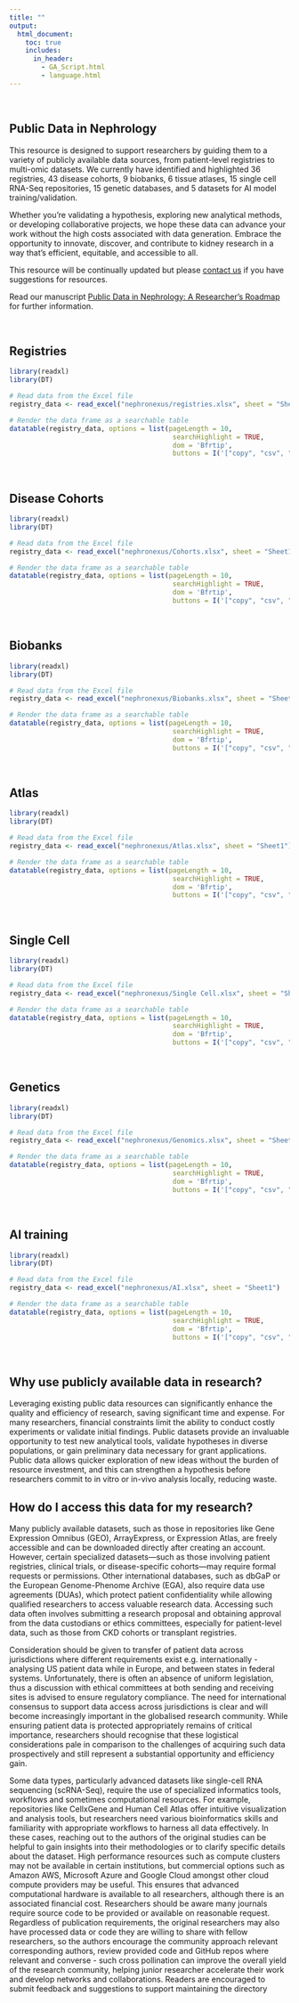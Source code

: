 ```yaml
---
title: ""
output: 
  html_document:
    toc: true
    includes:
      in_header: 
        - GA_Script.html
        - language.html
---
```


<style>
/* Hide navbar completely */
.navbar {
  display: none !important;
}
</style>

<br>
<style>
div.blue { background-color:#e6f0ff; border-radius: 5px; padding: 20px;}
</style>

<div class = "blue">

##  Public Data in Nephrology

This resource is designed to support researchers by guiding them to a variety of publicly available data sources, from patient-level registries to multi-omic datasets. We currently have identified and highlighted 36 registries, 43 disease cohorts, 9 biobanks, 6 tissue atlases, 15 single cell RNA-Seq repositories, 15 genetic databases, and 5 datasets for AI model training/validation.

Whether you’re validating a hypothesis, exploring new analytical methods, or developing collaborative projects, we hope these data can advance your work without the high costs associated with data generation. Embrace the opportunity to innovate, discover, and contribute to kidney research in a way that’s efficient, equitable, and accessible to all.

This resource will be continually updated but please [contact us](mailto:eoin.osullivan@health.qld.gov.au) if you have suggestions for resources.



Read our manuscript [Public Data in Nephrology: A Researcher’s Roadmap](Link to paper) for further information.

</div>
<br>
<div class = "blue">

## Registries
```r
library(readxl)
library(DT)

# Read data from the Excel file
registry_data <- read_excel("nephronexus/registries.xlsx", sheet = "Sheet1")

# Render the data frame as a searchable table
datatable(registry_data, options = list(pageLength = 10, 
                                         searchHighlight = TRUE, 
                                         dom = 'Bfrtip',
                                         buttons = I('["copy", "csv", "excel", "pdf", "print"]')))
```
</div>
<br>
<div class = "blue">

## Disease Cohorts
```r
library(readxl)
library(DT)

# Read data from the Excel file
registry_data <- read_excel("nephronexus/Cohorts.xlsx", sheet = "Sheet1")

# Render the data frame as a searchable table
datatable(registry_data, options = list(pageLength = 10, 
                                         searchHighlight = TRUE, 
                                         dom = 'Bfrtip',
                                         buttons = I('["copy", "csv", "excel", "pdf", "print"]')))
```
</div>
<br>
<div class = "blue">
## Biobanks
```r
library(readxl)
library(DT)

# Read data from the Excel file
registry_data <- read_excel("nephronexus/Biobanks.xlsx", sheet = "Sheet1")

# Render the data frame as a searchable table
datatable(registry_data, options = list(pageLength = 10, 
                                         searchHighlight = TRUE, 
                                         dom = 'Bfrtip',
                                         buttons = I('["copy", "csv", "excel", "pdf", "print"]')))
```
</div>
<br>
<div class = "blue">
## Atlas
```r
library(readxl)
library(DT)

# Read data from the Excel file
registry_data <- read_excel("nephronexus/Atlas.xlsx", sheet = "Sheet1")

# Render the data frame as a searchable table
datatable(registry_data, options = list(pageLength = 10, 
                                         searchHighlight = TRUE, 
                                         dom = 'Bfrtip',
                                         buttons = I('["copy", "csv", "excel", "pdf", "print"]')))
```
</div>
<br>
<div class = "blue">
## Single Cell
```r
library(readxl)
library(DT)

# Read data from the Excel file
registry_data <- read_excel("nephronexus/Single Cell.xlsx", sheet = "Sheet1")

# Render the data frame as a searchable table
datatable(registry_data, options = list(pageLength = 10, 
                                         searchHighlight = TRUE, 
                                         dom = 'Bfrtip',
                                         buttons = I('["copy", "csv", "excel", "pdf", "print"]')))
```
</div>
<br>
<div class = "blue">
## Genetics
```r
library(readxl)
library(DT)

# Read data from the Excel file
registry_data <- read_excel("nephronexus/Genomics.xlsx", sheet = "Sheet1")

# Render the data frame as a searchable table
datatable(registry_data, options = list(pageLength = 10, 
                                         searchHighlight = TRUE, 
                                         dom = 'Bfrtip',
                                         buttons = I('["copy", "csv", "excel", "pdf", "print"]')))
```
</div>
<br>
<div class = "blue">
## AI training
```r
library(readxl)
library(DT)

# Read data from the Excel file
registry_data <- read_excel("nephronexus/AI.xlsx", sheet = "Sheet1")

# Render the data frame as a searchable table
datatable(registry_data, options = list(pageLength = 10, 
                                         searchHighlight = TRUE, 
                                         dom = 'Bfrtip',
                                         buttons = I('["copy", "csv", "excel", "pdf", "print"]')))
```
</div>
<br>

## Why use publicly available data in research?

Leveraging existing public data resources can significantly enhance the quality and efficiency of research, saving significant time and expense. For many researchers, financial constraints limit the ability to conduct costly experiments or validate initial findings. Public datasets provide an invaluable opportunity to test new analytical tools, validate hypotheses in diverse populations, or gain preliminary data necessary for grant applications. Public data allows quicker exploration of new ideas without the burden of resource investment, and this can strengthen a hypothesis before researchers commit to in vitro or in-vivo analysis locally, reducing waste.

## How do I access this data for my research?

Many publicly available datasets, such as those in repositories like Gene Expression Omnibus (GEO), ArrayExpress, or Expression Atlas, are freely accessible and can be downloaded directly after creating an account. However, certain specialized datasets—such as those involving patient registries, clinical trials, or disease-specific cohorts—may require formal requests or permissions. Other international databases, such as dbGaP or the European Genome-Phenome Archive (EGA), also require data use agreements (DUAs), which protect patient confidentiality while allowing qualified researchers to access valuable research data. Accessing such data often involves submitting a research proposal and obtaining approval from the data custodians or ethics committees, especially for patient-level data, such as those from CKD cohorts or transplant registries. 

Consideration should be given to transfer of patient data across jurisdictions where different requirements exist e.g. internationally - analysing US patient data while in Europe, and between states in federal systems. Unfortunately, there is often an absence of uniform legislation, thus a discussion with ethical committees at both sending and receiving sites is advised to ensure regulatory compliance. The need for international consensus to support data access across jurisdictions is clear and will become increasingly important in the globalised research community. While ensuring patient data is protected appropriately remains of critical importance, researchers should recognise that these logistical considerations pale in comparison to the challenges of acquiring such data prospectively and still represent a substantial opportunity and efficiency gain. 

Some data types, particularly advanced datasets like single-cell RNA sequencing (scRNA-Seq), require the use of specialized informatics tools, workflows and sometimes computational resources. For example, repositories like CellxGene and Human Cell Atlas offer intuitive visualization and analysis tools, but researchers need various bioinformatics skills and familiarity with appropriate workflows to harness all data effectively. In these cases, reaching out to the authors of the original studies can be helpful to gain insights into their methodologies or to clarify specific details about the dataset. High performance resources such as compute clusters may not be available in certain institutions, but commercial options such as Amazon AWS, Microsoft Azure and Google Cloud amongst other cloud compute providers may be useful. This ensures that advanced computational hardware is available to all researchers, although there is an associated financial cost. Researchers should be aware many journals require source code to be provided or available on reasonable request. Regardless of publication requirements, the original researchers may also have processed data or code they are willing to share with fellow researchers, so the authors encourage the community approach relevant corresponding authors, review provided  code and GitHub repos where relevant and converse - such cross pollination can improve the overall yield of the research community, helping junior researcher accelerate their work and develop networks and collaborations.
Readers are encouraged to submit feedback and suggestions to support maintaining the directory


